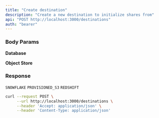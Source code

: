 ```yaml
---
title: "Create destination"
description: "Create a new destination to initialize shares from"
api: "POST http://localhost:3000/destinations"
auth: "bearer"
---
```


### Body Params

**Database**

<ParamField body="destinationType" type="string" required></ParamField>

<ParamField body="host" type="string" required></ParamField>

<ParamField body="port" type="number" required></ParamField>

<ParamField body="schema" type="string" required></ParamField>

<ParamField body="database" type="string" required></ParamField>

<ParamField body="username" type="string" required></ParamField>

<ParamField body="password" type="string" required></ParamField>

<ParamField body="nickname" type="string" required></ParamField>

**Object Store**

<ParamField body="nickname" type="string" required></ParamField>

<ParamField body="destinationType" type="string" required></ParamField>

### Response

<ResponseField name="content" type="array of objects">
<Expandable title="object properties">

<ResponseField name="nickname" type="string"></ResponseField>

<ResponseField name="destinationType" type="string">

`SNOWFLAKE` `PROVISIONED_S3` `REDSHIFT`

</ResponseField>

<ResponseField name="warehouse" type="string"></ResponseField>

<ResponseField name="id" type="number"></ResponseField>

</Expandable>
</ResponseField>

<RequestExample>

```bash Example Request
curl --request POST \
     --url http://localhost:3000/destinations \
     --header 'Accept: application/json' \
     --header 'Content-Type: application/json'
```

</RequestExample>
